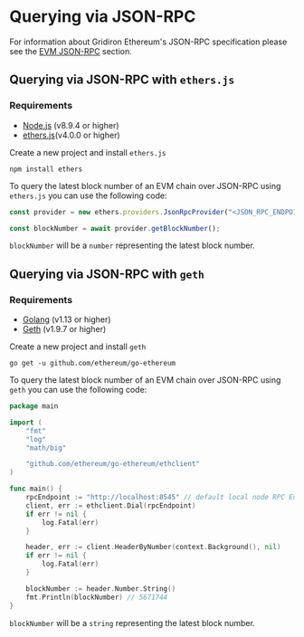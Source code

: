 # Querying via JSON-RPC

For information about Gridiron Ethereum's JSON-RPC specification please see the [EVM JSON-RPC](../json-rpc) section.

## Querying via JSON-RPC with `ethers.js`

### Requirements
- [Node.js](https://nodejs.org/en/download/) (v8.9.4 or higher)
- [ethers.js](https://github.com/ethers-io/ethers.js/)(v4.0.0 or higher)

Create a new project and install `ethers.js`

`npm install ethers`

To query the latest block number of an EVM chain over JSON-RPC using `ethers.js` you can use the following code:

```javascript
const provider = new ethers.providers.JsonRpcProvider("<JSON_RPC_ENDPOINT>");

const blockNumber = await provider.getBlockNumber();
```

`blockNumber` will be a `number` representing the latest block number.

## Querying via JSON-RPC with `geth`

### Requirements
- [Golang](https://golang.org/doc/install) (v1.13 or higher)
- [Geth](https://geth.ethereum.org/downloads/) (v1.9.7 or higher)

Create a new project and install `geth`

`go get -u github.com/ethereum/go-ethereum`

To query the latest block number of an EVM chain over JSON-RPC using `geth` you can use the following code:

```go
package main

import (
    "fmt"
    "log"
    "math/big"

    "github.com/ethereum/go-ethereum/ethclient"
)

func main() {
    rpcEndpoint := "http://localhost:8545" // default local node RPC Endpoint
    client, err := ethclient.Dial(rpcEndpoint)
    if err != nil {
        log.Fatal(err)
    }

    header, err := client.HeaderByNumber(context.Background(), nil)
    if err != nil {
        log.Fatal(err)
    }

    blockNumber := header.Number.String()
    fmt.Println(blockNumber) // 5671744
}
```

`blockNumber` will be a `string` representing the latest block number.
